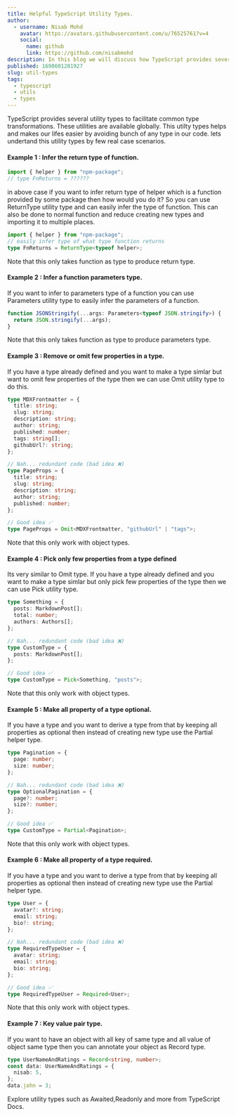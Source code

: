 ```yaml
---
title: Helpful TypeScript Utility Types.
author:
  - username: Nisab Mohd
    avatar: https://avatars.githubusercontent.com/u/76525761?v=4
    social:
      name: github
      link: https://github.com/nisabmohd
description: In this blog we will discuss how TypeScript provides several utility types to facilitate common type transformations. These utilities are available globally.
published: 1698601281927
slug: util-types
tags:
  - typescript
  - utils
  - types
---
```


TypeScript provides several utility types to facilitate common type transformations. These utilities are available globally. This utilty types helps and makes our lifes easier by avoiding bunch of <Highlight>any</Highlight> type in our code. lets undertand this utility types by few real case scenarios.

#### Example 1 : Infer the return type of function.

```typescript showLineNumbers
import { helper } from "npm-package";
// type FnReturns = ??????
```

in above case if you want to infer return type of helper which is a function provided by some package then how would you do it?
So you can use <Highlight>ReturnType</Highlight> utility type and can easily infer the type of function. This can also be done to normal function and reduce creating new types and importing it to multiple places.

```typescript showLineNumbers {3}
import { helper } from "npm-package";
// easily infer type of what type function returns
type FnReturns = ReturnType<typeof helper>;
```

<Note>Note that this only takes function as type to produce return type.</Note>

#### Example 2 : Infer a function parameters type.

If you want to infer to parameters type of a function you can use <Highlight>Parameters</Highlight> utility type to easily infer the parameters of a function.

```typescript showLineNumbers {1}
function JSONStringify(...args: Parameters<typeof JSON.stringify>) {
  return JSON.stringify(...args);
}
```

<Note>
  Note that this only takes function as type to produce parameters type.
</Note>

#### Example 3 : Remove or omit few properties in a type.

If you have a type already defined and you want to make a type simlar but want to omit few properties of the type then we can use <Highlight>Omit</Highlight> utility type to do this.

```typescript showLineNumbers {21}
type MDXFrontmatter = {
  title: string;
  slug: string;
  description: string;
  author: string;
  published: number;
  tags: string[];
  githubUrl?: string;
};

// Nah... redundant code (bad idea ❌)
type PageProps = {
  title: string;
  slug: string;
  description: string;
  author: string;
  published: number;
};

// Good idea ✅
type PageProps = Omit<MDXFrontmatter, "githubUrl" | "tags">;
```

<Note>Note that this only work with object types.</Note>

#### Example 4 : Pick only few properties from a type defined

Its very similar to <Highlight>Omit</Highlight> type. If you have a type already defined and you want to make a type simlar but only pick few properties of the type then we can use <Highlight>Pick</Highlight> utility type.

```typescript showLineNumbers {13}
type Something = {
  posts: MarkdownPost[];
  total: number;
  authors: Authors[];
};

// Nah... redundant code (bad idea ❌)
type CustomType = {
  posts: MarkdownPost[];
};

// Good idea ✅
type CustomType = Pick<Something, "posts">;
```

<Note>Note that this only work with object types.</Note>

#### Example 5 : Make all property of a type optional.

If you have a type and you want to derive a type from that by keeping all properties as optional then instead of creating new type use the <Highlight>Partial</Highlight> helper type.

```typescript showLineNumbers {13}
type Pagination = {
  page: number;
  size: number;
};

// Nah... redundant code (bad idea ❌)
type OptionalPagination = {
  page?: number;
  size?: number;
};

// Good idea ✅
type CustomType = Partial<Pagination>;
```

<Note>Note that this only work with object types.</Note>

#### Example 6 : Make all property of a type required.

If you have a type and you want to derive a type from that by keeping all properties as optional then instead of creating new type use the <Highlight>Partial</Highlight> helper type.

```typescript showLineNumbers {15}
type User = {
  avatar?: string;
  email: string;
  bio?: string;
};

// Nah... redundant code (bad idea ❌)
type RequiredTypeUser = {
  avatar: string;
  email: string;
  bio: string;
};

// Good idea ✅
type RequiredTypeUser = Required<User>;
```

<Note>Note that this only work with object types.</Note>

#### Example 7 : Key value pair type.

If you want to have an object with all key of same type and all value of object same type then you can annotate your object as <Highlight>Record</Highlight> type.

```typescript showLineNumbers {1}
type UserNameAndRatings = Record<string, number>;
const data: UserNameAndRatings = {
  nisab: 5,
};
data.john = 3;
```

Explore utility types such as <Highlight>Awaited</Highlight>,<Highlight>Readonly</Highlight> and more from <NoWrap><Link href="https://www.typescriptlang.org/docs/handbook/utility-types.html">TypeScript Docs</Link></NoWrap>.
